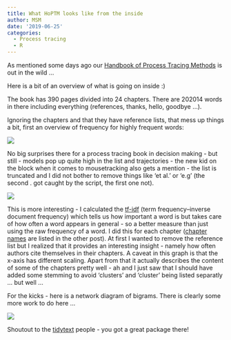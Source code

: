 ```yaml
---
title: What HoPTM looks like from the inside
author: MSM
date: '2019-06-25'
categories:
  - Process tracing
  - R
---
```


As mentioned some days ago our [Handbook of Process Tracing Methods](https://www.schulte-mecklenbeck.com/post/hoptm/) is out in the wild ... 

Here is a bit of an overview of what is going on inside :)

The book has 390 pages divided into 24 chapters. There are 202014 words in there including everything (references, thanks, hello, goodbye ...). 

Ignoring the chapters and that they have reference lists, that mess up things a bit, first an overview of frequency for highly frequent words: 

![](_images/words_frequency.png)

No big surprises there for a process tracing book in decision making - but still - models pop up quite high in the list and trajectories - the new kid on the block when it comes to mousetracking also gets a mention - the list is truncated and I did not bother to remove things like 'et al.' or 'e.g' (the second . got caught by the script, the first one not).

![](_images/words_per_chapter.png)

This is more interesting - I calculated the [tf-idf](https://en.wikipedia.org/wiki/Tf–idf) (term frequency–inverse document frequency) which tells us how important a word is but takes care of how often a word appears in general - so a better measure than just using the raw frequency of a word. I did this for each chapter ([chapter names](https://www.schulte-mecklenbeck.com/post/hoptm/) are listed in the other post). At first I wanted to remove the reference list but I realized that it provides an interesting insight - namely how often authors cite themselves in their chapters. A caveat in this graph is that the x-axis has different scaling. Apart from that it actually describes the content of some of the chapters pretty well - ah and I just saw that I should have added some stemming to avoid 'clusters' and 'cluster' being listed separatly ... but well ...

For the kicks - here is a network diagram of bigrams. There is clearly some more work to do here ... 

![](_images/network.png)

Shoutout to the [tidytext](https://www.tidytextmining.com) people - you got a great package there! 

